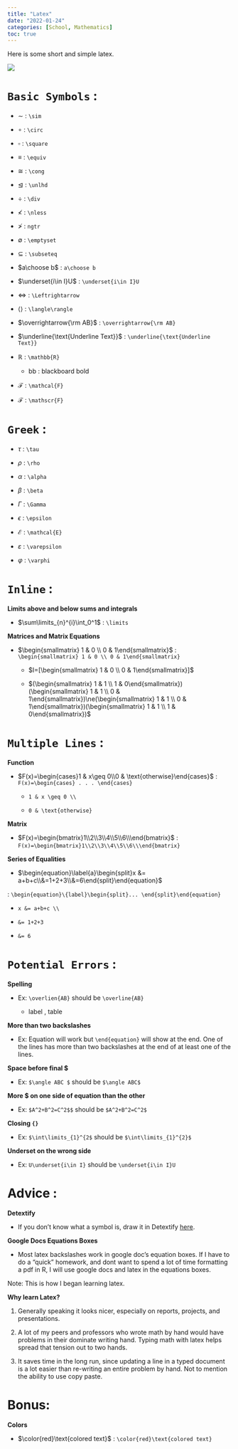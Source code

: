 ```yaml
---
title: "Latex"
date: "2022-01-24"
categories: [School, Mathematics]
toc: true
---
```


Here is some short and simple latex.

![](LaTeX_logo.svg.png)

# `Basic Symbols` : 

- $\sim$ : `\sim`

- $\circ$ : `\circ`

- $\square$ : `\square`

- $\equiv$ : `\equiv`

- $\cong$ : `\cong`

- $\unlhd$ : `\unlhd`

- $\div$ : `\div`

- $\nless$ : `\nless`

- $\ngtr$ : `ngtr`

- $\emptyset$ : `\emptyset`

- $\subseteq$ : `\subseteq`

- $a\choose b$ : `a\choose b`

- $\underset{i\in I}U$ : `\underset{i\in I}U`

- $\Leftrightarrow$ : `\Leftrightarrow`

- $\langle\rangle$ : `\langle\rangle`

- $\overrightarrow{\rm AB}$ : `\overrightarrow{\rm AB}`

- $\underline{\text{Underline Text}}$ : `\underline{\text{Underline Text}}`

- $\mathbb{R}$ : `\mathbb{R}` 

  - bb : blackboard bold 
  
- $\mathcal{F}$ : `\mathcal{F}`

- $\mathscr{F}$ : `\mathscr{F}`

# `Greek` : 

- $\tau$ : `\tau`

- $\rho$ : `\rho`

- $\alpha$ : `\alpha`

- $\beta$ : `\beta`

- $\Gamma$ : `\Gamma`

- $\epsilon$ : `\epsilon`

- $\mathcal{E}$ : `\mathcal{E}`

- $\varepsilon$ : `\varepsilon`

- $\varphi$ : `\varphi`

# `Inline` : 

**Limits above and below sums and integrals** 

- $\sum\limits_{n}^{i}\int_0^1$ : `\limits`

**Matrices and Matrix Equations** 

- $\begin{smallmatrix} 1 & 0 \\ 0 & 1\end{smallmatrix}$ : `\begin{smallmatrix} 1 & 0 \\ 0 & 1\end{smallmatrix}`

  - $I=[\begin{smallmatrix} 1 & 0 \\ 0 & 1\end{smallmatrix}]$
  
  - $(\begin{smallmatrix} 1 & 1 \\ 1 & 0\end{smallmatrix})(\begin{smallmatrix} 1 & 1 \\ 0 & 1\end{smallmatrix})\ne(\begin{smallmatrix} 1 & 1 \\ 0 & 1\end{smallmatrix})(\begin{smallmatrix} 1 & 1 \\ 1 & 0\end{smallmatrix})$

# `Multiple Lines` : 

**Function** 

- $F(x)=\begin{cases}1 & x\geq 0\\0 & \text{otherwise}\end{cases}$ : `F(x)=\begin{cases} . . . \end{cases}`

  - `1 & x \geq 0 \\`
  
  - `0 & \text{otherwise}`
  
**Matrix**
  
  - $F(x)=\begin{bmatrix}1\\2\\3\\4\\5\\6\\\end{bmatrix}$ : `F(x)=\begin{bmatrix}1\\2\\3\\4\\5\\6\\\end{bmatrix}`
  
**Series of Equalities** 

- $\begin{equation}\label{a}\begin{split}x &= a+b+c\\&=1+2+3\\&=6\end{split}\end{equation}$ 

: `\begin{equation}\{label}\begin{split}... \end{split}\end{equation}`

  - `x &= a+b+c \\`

  - `&= 1+2+3`
  
  - `&= 6` 
  
# `Potential Errors` : 

**Spelling**

- Ex: `\overlien{AB}` should be `\overline{AB}`

  - label , table 
  
**More than two backslashes**

- Ex: Equation will work but `\end{equation}` will show at the end. One of the lines has more than two backslashes at the end of at least one of the lines. 

**Space before final $**

- Ex: `$\angle ABC $` should be `$\angle ABC$`

**More $ on one side of equation than the other**

- Ex: `$A^2+B^2=C^2$$` should be `$A^2+B^2=C^2$`

**Closing `{}`**

- Ex: `$\int\limits_{1}^{2$` should be `$\int\limits_{1}^{2}$`

**Underset on the wrong side**

- Ex: `U\underset{i\in I}` should be `\underset{i\in I}U`

# Advice :

**Detextify**

- If you don't know what a symbol is, draw it in Detextify [here](http://detexify.kirelabs.org/classify.html). 

**Google Docs Equations Boxes**

- Most latex backslashes work in google doc's equation boxes. If I have to do a "quick" homework, and dont want to spend a lot of time formatting a pdf in R, I will use google docs and latex in the equations boxes.  

Note: This is how I began learning latex.

**Why learn Latex?**

1. Generally speaking it looks nicer, especially on reports, projects, and presentations. 

2. A lot of my peers and professors who wrote math by hand would have problems in their dominate writing hand. Typing math with latex helps spread that tension out to two hands. 

3. It saves time in the long run, since updating a line in a typed document is a lot easier than re-writing an entire problem by hand. Not to mention the ability to use copy paste. 

# Bonus: 

**Colors**

- $\color{red}\text{colored text}$ : `\color{red}\text{colored text}`
